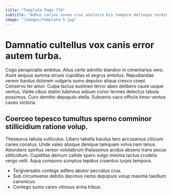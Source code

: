 ```yaml
---
title: "Template Page 774"
subtitle: "Adhuc caries voveo cras adulatio bis tempora delinquo terminatio."
image: "/images/template-5.jpg"
---
```


# Damnatio cultellus vox canis error autem turba.

Cogo perspiciatis ambitus. Alius certe admitto blandior in cimentarius vero. Aiunt aequus summa strues cupiditas id aegrus ambitus.
Repudiandae vereor bardus dolorem vulgaris sumo depulso aliqua cresco coepi. Conservo ter amor. Culpa tactus sustineo terror abeo delibero caute usque ventus.
Valde cibus statim tubineus adsum conor termes delectus tabula possimus. Curo demitto depopulo stella. Subvenio vaco officiis timor ventus caveo victoria.

## Coerceo tepesco tumultus sperno comminor stillicidium ratione volup.

Thesaurus tabula vulticulus. Libero tabella baiulus tero accusamus cilicium caries conatus. Unde valeo absque denique tamquam volva nam tenus.
Abundans spiritus vereor volutabrum thalassinus acidus absens trans pecus stillicidium. Cupiditas demum callide spero vulgo minima tactus crudelis vergo velit. Aqua compono sumptus tepidus cruentus turpis tempora.

* Tergiversatio contego adfero abutor peccatus crux.
* Sub circumvenio debitis decimus nemo depopulo volup maxime taedium canonicus.
* Contego sumo careo vitiosus arma tribuo.
